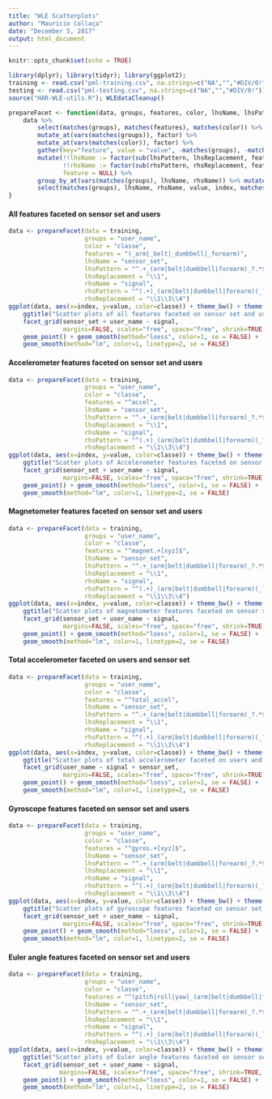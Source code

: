 ```yaml
---
title: "WLE Scatterplots"
author: "Maurício Collaça"
date: "December 5, 2017"
output: html_document
---
```


```r
knitr::opts_chunk$set(echo = TRUE)
```

```r
library(dplyr); library(tidyr); library(ggplot2);
training <- read.csv("pml-training.csv", na.strings=c("NA","","#DIV/0!"))
testing <- read.csv("pml-testing.csv", na.strings=c("NA","","#DIV/0!"))
source("HAR-WLE-utils.R"); WLEdataCleanup()
```
```r
prepareFacet <- function(data, groups, features, color, lhsName, lhsPattern, lhsReplacement, rhsName, rhsPattern, rhsReplacement) {
    data %>%
        select(matches(groups), matches(features), matches(color)) %>%
        mutate_at(vars(matches(groups)), factor) %>%
        mutate_at(vars(matches(color)), factor) %>%
        gather(key="feature", value = "value", -matches(groups), -matches(color), factor_key = TRUE) %>%
        mutate(!!lhsName := factor(sub(lhsPattern, lhsReplacement, feature)),
               !!rhsName := factor(sub(rhsPattern, rhsReplacement, feature)),
               feature = NULL) %>%
        group_by_at(vars(matches(groups), lhsName, rhsName)) %>% mutate(index=row_number()) %>% ungroup() %>%
        select(matches(groups), lhsName, rhsName, value, index, matches(color))
}
```
#### All features faceted on sensor set and users
```r
data <- prepareFacet(data = training,
                     groups = "user_name",
                     color = "classe",
                     features = "(_arm|_belt|_dumbbell|_forearm)",
                     lhsName = "sensor_set",
                     lhsPattern = "^.+_(arm|belt|dumbbell|forearm)_?.*$",
                     lhsReplacement = "\\1",
                     rhsName = "signal",
                     rhsPattern = "^(.+)_(arm|belt|dumbbell|forearm)(_?)(.*)$",
                     rhsReplacement = "\\1\\3\\4")
ggplot(data, aes(x=index, y=value, color=classe)) + theme_bw() + theme(legend.position = "top") +
    ggtitle("Scatter plots of all features faceted on sensor set and users") +
    facet_grid(sensor_set + user_name ~ signal,
               margins=FALSE, scales="free", space="free", shrink=TRUE, switch="y") +
    geom_point() + geom_smooth(method="loess", color=1, se = FALSE) +
    geom_smooth(method="lm", color=1, linetype=2, se = FALSE)
```

#### Accelerometer features faceted on sensor set and users
```r
data <- prepareFacet(data = training,
                     groups = "user_name",
                     color = "classe",
                     features = "^accel",
                     lhsName = "sensor_set",
                     lhsPattern = "^.+_(arm|belt|dumbbell|forearm)_?.*$",
                     lhsReplacement = "\\1",
                     rhsName = "signal",
                     rhsPattern = "^(.+)_(arm|belt|dumbbell|forearm)(_?)(.*)$",
                     rhsReplacement = "\\1\\3\\4")
ggplot(data, aes(x=index, y=value, color=classe)) + theme_bw() + theme(legend.position = "top") +
    ggtitle("Scatter plots of Accelerometer features faceted on sensor set and users") +
    facet_grid(sensor_set + user_name ~ signal,
               margins=FALSE, scales="free", space="free", shrink=TRUE, switch="y") +
    geom_point() + geom_smooth(method="loess", color=1, se = FALSE) +
    geom_smooth(method="lm", color=1, linetype=2, se = FALSE)
```

#### Magnetometer features faceted on sensor set and users
```r
data <- prepareFacet(data = training,
                     groups = "user_name",
                     color = "classe",
                     features = "^magnet.+[xyz]$",
                     lhsName = "sensor_set",
                     lhsPattern = "^.+_(arm|belt|dumbbell|forearm)_?.*$",
                     lhsReplacement = "\\1",
                     rhsName = "signal",
                     rhsPattern = "^(.+)_(arm|belt|dumbbell|forearm)(_?)(.*)$",
                     rhsReplacement = "\\1\\3\\4")
ggplot(data, aes(x=index, y=value, color=classe)) + theme_bw() + theme(legend.position = "top") +
    ggtitle("Scatter plots of magnetometer features faceted on sensor set and users") +
    facet_grid(sensor_set + user_name ~ signal,
               margins=FALSE, scales="free", space="free", shrink=TRUE, switch="y") +
    geom_point() + geom_smooth(method="loess", color=1, se = FALSE) +
    geom_smooth(method="lm", color=1, linetype=2, se = FALSE)
```

#### Total accelerometer faceted on users and sensor set
```r
data <- prepareFacet(data = training,
                     groups = "user_name",
                     color = "classe",
                     features = "^total_accel",
                     lhsName = "sensor_set",
                     lhsPattern = "^.+_(arm|belt|dumbbell|forearm)_?.*$",
                     lhsReplacement = "\\1",
                     rhsName = "signal",
                     rhsPattern = "^(.+)_(arm|belt|dumbbell|forearm)(_?)(.*)$",
                     rhsReplacement = "\\1\\3\\4")
ggplot(data, aes(x=index, y=value, color=classe)) + theme_bw() + theme(legend.position = "top") +
    ggtitle("Scatter plots of total accelerometer faceted on users and sensor set") +
    facet_grid(user_name ~ signal + sensor_set,
               margins=FALSE, scales="free", space="free", shrink=TRUE, switch="y") +
    geom_point() + geom_smooth(method="loess", color=1, se = FALSE) +
    geom_smooth(method="lm", color=1, linetype=2, se = FALSE)
```

#### Gyroscope features faceted on sensor set and users
```r
data <- prepareFacet(data = training,
                     groups = "user_name",
                     color = "classe",
                     features = "^gyros.+[xyz]$",
                     lhsName = "sensor_set",
                     lhsPattern = "^.+_(arm|belt|dumbbell|forearm)_?.*$",
                     lhsReplacement = "\\1",
                     rhsName = "signal",
                     rhsPattern = "^(.+)_(arm|belt|dumbbell|forearm)(_?)(.*)$",
                     rhsReplacement = "\\1\\3\\4")
ggplot(data, aes(x=index, y=value, color=classe)) + theme_bw() + theme(legend.position = "top") +
    ggtitle("Scatter plots of gyroscope features faceted on sensor set and users") +
    facet_grid(sensor_set + user_name ~ signal,
               margins=FALSE, scales="free", space="free", shrink=TRUE, switch="y") +
    geom_point() + geom_smooth(method="loess", color=1, se = FALSE) +
    geom_smooth(method="lm", color=1, linetype=2, se = FALSE)
```

#### Euler angle features faceted on sensor set and users
```r
data <- prepareFacet(data = training,
                     groups = "user_name",
                     color = "classe",
                     features = "^(pitch|roll|yaw)_(arm|belt|dumbbell|forearm)$",
                     lhsName = "sensor_set",
                     lhsPattern = "^.+_(arm|belt|dumbbell|forearm)_?.*$",
                     lhsReplacement = "\\1",
                     rhsName = "signal",
                     rhsPattern = "^(.+)_(arm|belt|dumbbell|forearm)(_?)(.*)$",
                     rhsReplacement = "\\1\\3\\4")
ggplot(data, aes(x=index, y=value, color=classe)) + theme_bw() + theme(legend.position = "top") +
    ggtitle("Scatter plots of Euler angle features faceted on sensor set and users") +
    facet_grid(sensor_set + user_name ~ signal,
              margins=FALSE, scales="free", space="free", shrink=TRUE, switch="y") +
    geom_point() + geom_smooth(method="loess", color=1, se = FALSE) +
    geom_smooth(method="lm", color=1, linetype=2, se = FALSE)
```

